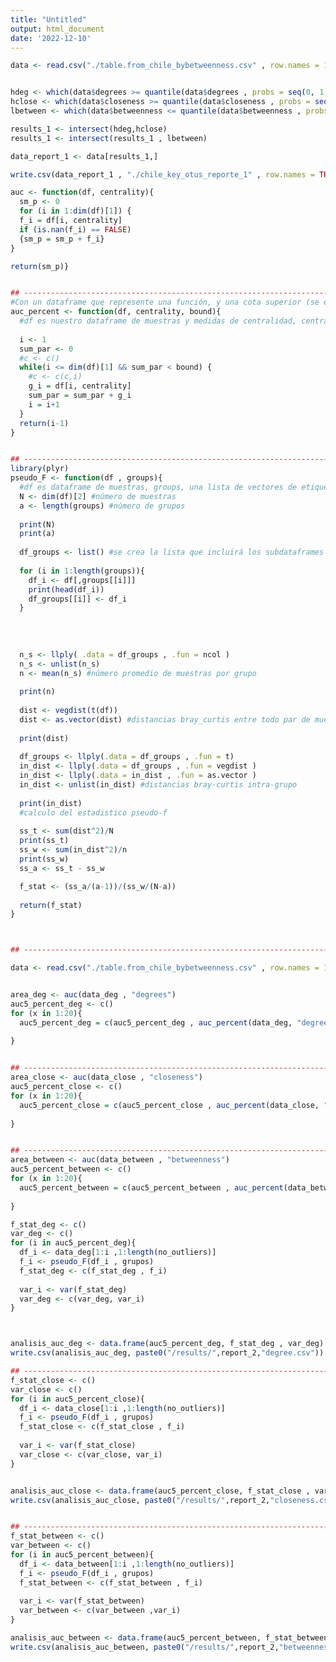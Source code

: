 ```yaml
---
title: "Untitled"
output: html_document
date: '2022-12-10'
---
```


```r
data <- read.csv("./table.from_chile_bybetweenness.csv" , row.names = 1)


hdeg <- which(data$degrees >= quantile(data$degrees , probs = seq(0, 1, 0.33))[3])
hclose <- which(data$closeness >= quantile(data$closeness , probs = seq(0, 1, 0.33))[3])
lbetween <- which(data$betweenness <= quantile(data$betweenness , probs = seq(0, 1, 0.33))[2])

results_1 <- intersect(hdeg,hclose)
results_1 <- intersect(results_1 , lbetween)

data_report_1 <- data[results_1,]

write.csv(data_report_1 , "./chile_key_otus_reporte_1" , row.names = TRUE)
```


```r
auc <- function(df, centrality){
  sm_p <- 0
  for (i in 1:dim(df)[1]) {
  f_i = df[i, centrality]
  if (is.nan(f_i) == FALSE)
  {sm_p = sm_p + f_i}
}

return(sm_p)}


## -----------------------------------------------------------------------------------------------------------------------
#Con un dataframe que represente una función, y una cota superior (se espera que sea una fracción del área bajo la curva de dicha funcion). Nos devuelve la cantidad de "otus", como están ordenados según el dataframe, que alcanzan dicha cota.
auc_percent <- function(df, centrality, bound){
  #df es nuestro dataframe de muestras y medidas de centralidad, centrality un string con el nombre de nuestra centralidad, y bound un número positivo 
  
  i <- 1
  sum_par <- 0
  #c <- c() 
  while(i <= dim(df)[1] && sum_par < bound) {
    #c <- c(c,i)
    g_i = df[i, centrality]
    sum_par = sum_par + g_i
    i = i+1
  }
  return(i-1)
}


## -----------------------------------------------------------------------------------------------------------------------
library(plyr)
pseudo_F <- function(df , groups){
  #df es dataframe de muestras, groups, una lista de vectores de etiquetas por grupo , por grupos
  N <- dim(df)[2] #número de muestras
  a <- length(groups) #número de grupos
  
  print(N)
  print(a)
  
  df_groups <- list() #se crea la lista que incluirá los subdataframes por grupo
  
  for (i in 1:length(groups)){
    df_i <- df[,groups[[i]]]
    print(head(df_i))
    df_groups[[i]] <- df_i
  } 
  
  
  
  
  n_s <- llply( .data = df_groups , .fun = ncol )
  n_s <- unlist(n_s)
  n <- mean(n_s) #número promedio de muestras por grupo
  
  print(n)
  
  dist <- vegdist(t(df))
  dist <- as.vector(dist) #distancias bray_curtis entre todo par de muestras
  
  print(dist)
  
  df_groups <- llply(.data = df_groups , .fun = t)
  in_dist <- llply(.data = df_groups , .fun = vegdist )
  in_dist <- llply(.data = in_dist , .fun = as.vector )
  in_dist <- unlist(in_dist) #distancias bray-curtis intra-grupo
  
  print(in_dist)
  #calculo del estadistico pseudo-f
  
  ss_t <- sum(dist^2)/N 
  print(ss_t)
  ss_w <- sum(in_dist^2)/n
  print(ss_w)
  ss_a <- ss_t - ss_w

  f_stat <- (ss_a/(a-1))/(ss_w/(N-a))
  
  return(f_stat)
}



## -----------------------------------------------------------------------------------------------------------------------

```


```r
data <- read.csv("./table.from_chile_bybetweenness.csv" , row.names = 1)


area_deg <- auc(data_deg , "degrees")
auc5_percent_deg <- c()
for (x in 1:20){
  auc5_percent_deg = c(auc5_percent_deg , auc_percent(data_deg, "degrees" ,(area_deg/20)*x))
  
}


## -----------------------------------------------------------------------------------------------------------------------
area_close <- auc(data_close , "closeness")
auc5_percent_close <- c()
for (x in 1:20){
  auc5_percent_close = c(auc5_percent_close , auc_percent(data_close, "closeness" ,(area_close/20)*x))
  
}


## -----------------------------------------------------------------------------------------------------------------------
area_between <- auc(data_between , "betweenness")
auc5_percent_between <- c()
for (x in 1:20){
  auc5_percent_between = c(auc5_percent_between , auc_percent(data_between, "betweenness" ,(area_between/20)*x))
  
}
```


```r
f_stat_deg <- c()
var_deg <- c()
for (i in auc5_percent_deg){
  df_i <- data_deg[1:i ,1:length(no_outliers)]
  f_i <- pseudo_F(df_i , grupos)
  f_stat_deg <- c(f_stat_deg , f_i) 
  
  var_i <- var(f_stat_deg)
  var_deg <- c(var_deg, var_i)
}



analisis_auc_deg <- data.frame(auc5_percent_deg, f_stat_deg , var_deg)
write.csv(analisis_auc_deg, paste0("/results/",report_2,"degree.csv"))

## -----------------------------------------------------------------------------------------------------------------------
f_stat_close <- c()
var_close <- c()
for (i in auc5_percent_close){
  df_i <- data_close[1:i ,1:length(no_outliers)]
  f_i <- pseudo_F(df_i , grupos)
  f_stat_close <- c(f_stat_close , f_i) 
  
  var_i <- var(f_stat_close)
  var_close <- c(var_close, var_i)
}


analisis_auc_close <- data.frame(auc5_percent_close, f_stat_close , var_close)
write.csv(analisis_auc_close, paste0("/results/",report_2,"closeness.csv"))


## -----------------------------------------------------------------------------------------------------------------------
f_stat_between <- c()
var_between <- c()
for (i in auc5_percent_between){
  df_i <- data_between[1:i ,1:length(no_outliers)]
  f_i <- pseudo_F(df_i , grupos)
  f_stat_between <- c(f_stat_between , f_i) 
  
  var_i <- var(f_stat_between)
  var_between <- c(var_between ,var_i)
}

analisis_auc_between <- data.frame(auc5_percent_between, f_stat_between , var_between)
write.csv(analisis_auc_between, paste0("/results/",report_2,"betweenness.csv"))


```

